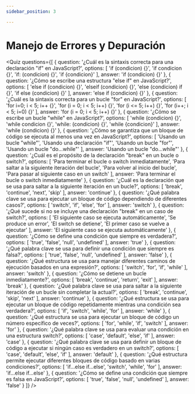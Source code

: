```yaml
---
sidebar_position: 3

---
```

# Manejo de Errores y Depuración


<Quiz questions={[
  {
    question: '¿Cuál es la sintaxis correcta para una declaración "if" en JavaScript?',
    options: [
      'if (condicion) {}',
      'if condicion {}',
      'if: (condicion) {}',
      'if {condicion}'
    ],
    answer: 'if (condicion) {}'
  },
  {
    question: '¿Cómo se escribe una estructura "else if" en JavaScript?',
    options: [
      'else if (condicion) {}',
      'elseif (condicion) {}',
      'else (condicion) if {}',
      'if else (condicion) {}'
    ],
    answer: 'else if (condicion) {}'
  },
  {
    question: '¿Cuál es la sintaxis correcta para un bucle "for" en JavaScript?',
    options: [
      'for i=0; i < 5; i++ {}',
      'for (i = 0; i < 5; i++) {}',
      'for (i <= 5; i++) {}',
      'for (i++; i < 5; i=0) {}'
    ],
    answer: 'for (i = 0; i < 5; i++) {}'
  },
  {
    question: '¿Cómo se escribe un bucle "while" en JavaScript?',
    options: [
      'while (condicion) {}',
      'while condicion {}',
      'while: (condicion) {}',
      'while {condicion}'
    ],
    answer: 'while (condicion) {}'
  },
  {
    question: '¿Cómo se garantiza que un bloque de código se ejecuta al menos una vez en JavaScript?',
    options: [
      'Usando un bucle "while"',
      'Usando una declaración "if"',
      'Usando un bucle "for"',
      'Usando un bucle "do...while"'
    ],
    answer: 'Usando un bucle "do...while"'
  },
  {
    question: '¿Cuál es el propósito de la declaración "break" en un bucle o switch?',
    options: [
      'Para terminar el bucle o switch inmediatamente',
      'Para saltar a la siguiente iteración del bucle',
      'Para volver al inicio del bucle',
      'Para pasar al siguiente caso en un switch'
    ],
    answer: 'Para terminar el bucle o switch inmediatamente'
  },
  {
    question: '¿Cuál es la declaración que se usa para saltar a la siguiente iteración en un bucle?',
    options: [
      'break',
      'continue',
      'next',
      'skip'
    ],
    answer: 'continue'
  },
  {
    question: '¿Qué palabra clave se usa para ejecutar un bloque de código dependiendo de diferentes casos?',
    options: [
      'switch',
      'if',
      'else',
      'for'
    ],
    answer: 'switch'
  },
  {
    question: '¿Qué sucede si no se incluye una declaración "break" en un caso de switch?',
    options: [
      'El siguiente caso se ejecuta automáticamente',
      'Se produce un error',
      'El switch se detiene',
      'El primer caso se vuelve a ejecutar'
    ],
    answer: 'El siguiente caso se ejecuta automáticamente'
  },
  {
    question: '¿Cómo se define una condición que siempre es verdadera?',
    options: [
      'true',
      'false',
      'null',
      'undefined'
    ],
    answer: 'true'
  },
  {
    question: '¿Qué palabra clave se usa para definir una condición que siempre es falsa?',
    options: [
      'true',
      'false',
      'null',
      'undefined'
    ],
    answer: 'false'
  },
  {
    question: '¿Qué estructura se usa para manejar diferentes caminos de ejecución basados en una expresión?',
    options: [
      'switch',
      'for',
      'if',
      'while'
    ],
    answer: 'switch'
  },
  {
    question: '¿Cómo se detiene un bucle inmediatamente?',
    options: [
      'break',
      'continue',
      'return',
      'exit'
    ],
    answer: 'break'
  },
  {
    question: '¿Qué palabra clave se usa para saltar a la siguiente iteración de un bucle sin completar la actual?',
    options: [
      'break',
      'continue',
      'skip',
      'next'
    ],
    answer: 'continue'
  },
  {
    question: '¿Qué estructura se usa para ejecutar un bloque de código repetidamente mientras una condición sea verdadera?',
    options: [
      'if',
      'switch',
      'while',
      'for'
    ],
    answer: 'while'
  },
  {
    question: '¿Qué estructura se usa para ejecutar un bloque de código un número específico de veces?',
    options: [
      'for',
      'while',
      'if',
      'switch'
    ],
    answer: 'for'
  },
  {
    question: '¿Qué palabra clave se usa para evaluar una condición en una estructura switch?',
    options: [
      'case',
      'default',
      'else',
      'if'
    ],
    answer: 'case'
  },
  {
    question: '¿Qué palabra clave se usa para definir un bloque de código a ejecutar si ningún caso es verdadero en un switch?',
    options: [
      'case',
      'default',
      'else',
      'if'
    ],
    answer: 'default'
  },
  {
    question: '¿Qué estructura permite ejecutar diferentes bloques de código basado en varias condiciones?',
    options: [
      'if...else if...else',
      'switch',
      'while',
      'for'
    ],
    answer: 'if...else if...else'
  },
  {
    question: '¿Cómo se define una condición que siempre es falsa en JavaScript?',
    options: [
      'true',
      'false',
      'null',
      'undefined'
    ],
    answer: 'false'
  }
]} />
